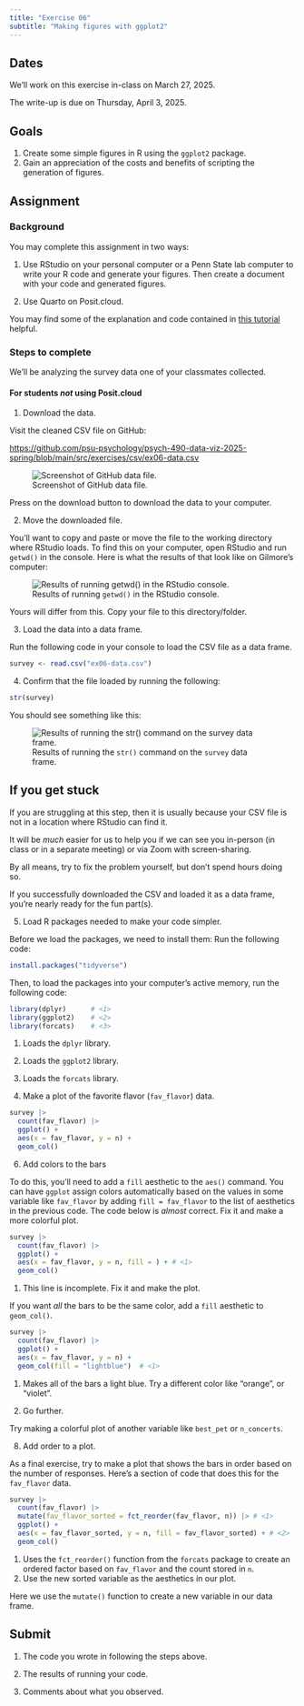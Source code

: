 ```yaml
---
title: "Exercise 06"
subtitle: "Making figures with ggplot2"
---
```


## Dates {-}

We'll work on this exercise in-class on March 27, 2025.

The write-up is [due]{.orange_due} on Thursday, April 3, 2025.

## Goals {-}

1. Create some simple figures in R using the `ggplot2` package.
2. Gain an appreciation of the costs and benefits of scripting the generation of figures.

## Assignment {-}

### Background

You may complete this assignment in two ways:

1. Use RStudio on your personal computer or a Penn State lab computer to write your R code and generate your figures. Then create a document with your code and generated figures.

2. Use Quarto on Posit.cloud.

You may find some of the explanation and code contained in [this tutorial](../tutorials/tutorial-r-ggplot.qmd) helpful.

### Steps to complete

We'll be analyzing the survey data one of your classmates collected.

#### For students *not* using Posit.cloud

1. Download the data.

Visit the cleaned CSV file on GitHub:

<https://github.com/psu-psychology/psych-490-data-viz-2025-spring/blob/main/src/exercises/csv/ex06-data.csv>

![Screenshot of GitHub data file.](../include/img/github-ex06-data.png){#fig-github-ex06-data}

Press on the download button to download the data to your computer.

2. Move the downloaded file.

You'll want to copy and paste or move the file to the working directory where RStudio loads.
To find this on your computer, open RStudio and run `getwd()` in the console.
Here is what the results of that look like on Gilmore's computer:

![Results of running `getwd()` in the RStudio console.](../include/img/getwd.png){#fig-getwd}

Yours will differ from this.
Copy your file to this directory/folder.

3. Load the data into a data frame.

Run the following code in your console to load the CSV file as a data frame.

```r
survey <- read.csv("ex06-data.csv")
```

4. Confirm that the file loaded by running the following:

```r
str(survey)
```

You should see something like this:

![Results of running the `str()` command on the `survey` data frame.](../include/img/str-survey.png){#fig-str-survey}

::: {.callout-warning}
## If you get stuck

If you are struggling at this step, then it is usually because your CSV file is not in a location where RStudio can find it.

It will be *much* easier for us to help you if we can see you in-person (in class or in a separate meeting) or via Zoom with screen-sharing.

By all means, try to fix the problem yourself, but don't spend hours doing so.
:::

If you successfully downloaded the CSV and loaded it as a data frame, you're nearly ready for the fun part(s).

5. Load R packages needed to make your code simpler.

Before we load the packages, we need to install them:
Run the following code:

```r
install.packages("tidyverse")
```

Then, to load the packages into your computer's active memory, run the following code:

```r
library(dplyr)      # <1>
library(ggplot2)    # <2>
library(forcats)    # <3>
```
1. Loads the `dplyr` library.
2. Loads the `ggplot2` library.
3. Loads the `forcats` library.

5. Make a plot of the favorite flavor (`fav_flavor`) data.

```r
survey |>
  count(fav_flavor) |>
  ggplot() +
  aes(x = fav_flavor, y = n) +
  geom_col()
```

6. Add colors to the bars

To do this, you'll need to add a `fill` aesthetic to the `aes()` command.
You can have `ggplot` assign colors automatically based on the values in some variable like `fav_flavor` by adding `fill = fav_flavor` to the list of aesthetics in the previous code.
The code below is *almost* correct.
Fix it and make a more colorful plot.

```r
survey |>
  count(fav_flavor) |>
  ggplot() +
  aes(x = fav_flavor, y = n, fill = ) + # <1>
  geom_col()
```
1. This line is incomplete. Fix it and make the plot.

If you want *all* the bars to be the same color, add a `fill` aesthetic to `geom_col()`.

```r
survey |>
  count(fav_flavor) |>
  ggplot() +
  aes(x = fav_flavor, y = n) +
  geom_col(fill = "lightblue")  # <1>
```
1. Makes all of the bars a light blue. Try a different color like "orange", or "violet".

7. Go further.

Try making a colorful plot of another variable like `best_pet` or `n_concerts`.

8. Add order to a plot.

As a final exercise, try to make a plot that shows the bars in order based on the number of responses.
Here's a section of code that does this for the `fav_flavor` data.

```r
survey |>
  count(fav_flavor) |>
  mutate(fav_flavor_sorted = fct_reorder(fav_flavor, n)) |> # <1>
  ggplot() +
  aes(x = fav_flavor_sorted, y = n, fill = fav_flavor_sorted) + # <2>
  geom_col()  
```
1. Uses the `fct_reorder()` function from the `forcats` package to create an ordered factor based on `fav_flavor` and the count stored in `n`. 
2. Use the new sorted variable as the aesthetics in our plot.

::: {.callout-note}
Here we use the `mutate()` function to create a new variable in our data frame.
:::

## Submit {-}

1. The code you wrote in following the steps above.

2. The results of running your code.

3. Comments about what you observed.

